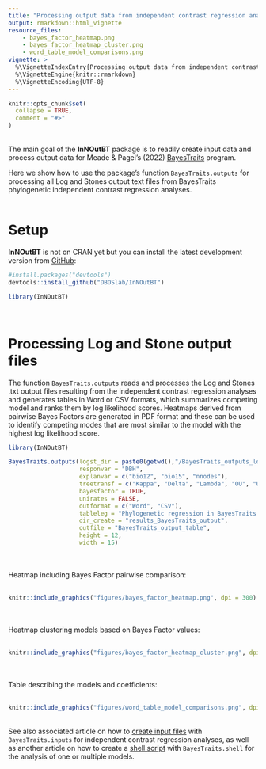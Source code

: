 ```yaml
---
title: "Processing output data from independent contrast regression analysis"
output: rmarkdown::html_vignette
resource_files:
    - bayes_factor_heatmap.png
    - bayes_factor_heatmap_cluster.png
    - word_table_model_comparisons.png
vignette: >
  %\VignetteIndexEntry{Processing output data from independent contrast regression analysis}
  %\VignetteEngine{knitr::rmarkdown}
  %\VignetteEncoding{UTF-8}
---
```


```r
knitr::opts_chunk$set(
  collapse = TRUE,
  comment = "#>"
)
```

\
The main goal of the __InNOutBT__ package is to readily create input data and
process output data for Meade & Pagel's (2022) [BayesTraits](http://www.evolution.reading.ac.uk/BayesTraitsV4.0.0/BayesTraitsV4.0.0.html) 
program.\

Here we show how to use the package's function `BayesTraits.outputs`
for processing all Log and Stones output text files from BayesTraits phylogenetic 
independent contrast regression analyses.\
\

# Setup

__InNOutBT__ is not on CRAN yet but you can install the latest development version 
from [GitHub](https://github.com/):

``` r
#install.packages("devtools")
devtools::install_github("DBOSlab/InNOutBT")
```
```r
library(InNOutBT)
```
\

# Processing Log and Stone output files

The function `BayesTraits.outputs` reads and processes the Log and Stones .txt 
output files resulting from the independent contrast regression analyses and generates 
tables in Word or CSV formats, which summarizes competing model and ranks them by
log likelihood scores. Heatmaps derived from pairwise Bayes Factors are generated 
in PDF format and these can be used to identify competing modes that are most similar
to the model with the highest log likelihood score.\

```r
library(InNOutBT)

BayesTraits.outputs(logst_dir = paste0(getwd(),"/BayesTraits_outputs_log_stone"),
                    responvar = "DBH",
                    explanvar = c("bio12", "bio15", "nnodes"),
                    treetransf = c("Kappa", "Delta", "Lambda", "OU", "UNI", "VR", "Fabric"),
                    bayesfactor = TRUE,
                    unirates = FALSE,
                    outformat = c("Word", "CSV"),
                    tableleg = "Phylogenetic regression in BayesTraits: models and coefficients.",
                    dir_create = "results_BayesTraits_output",
                    outfile = "BayesTraits_output_table",
                    height = 12,
                    width = 15)
```

\
\
Heatmap including Bayes Factor pairwise comparison:\
\
```r
knitr::include_graphics("figures/bayes_factor_heatmap.png", dpi = 300)
```

\
\
Heatmap clustering models based on Bayes Factor values:\
\
```r
knitr::include_graphics("figures/bayes_factor_heatmap_cluster.png", dpi = 300)
```

\
\
Table describing the models and coefficients:\
\
```r
knitr::include_graphics("figures/word_table_model_comparisons.png", dpi = 300)
```

\
See also associated article on how to [create input files ](https://dboslab.github.io/InNOutBT/articles/independent_contrast_regression_inputs.html) 
with `BayesTraits.inputs` for independent contrast regression analyses, as well as 
another article on how to create a [shell script](https://dboslab.github.io/InNOutBT/articles/independent_contrast_regression_shell.html) with `BayesTraits.shell` for the analysis of one or multiple models.
